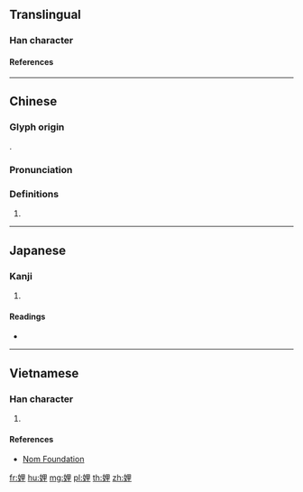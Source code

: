 {{character info/new}}
==Translingual==

===Han character===
{{Han char|rn=38|rad=女|as=07|sn=10|four=46414|canj=VWG|ids=⿰女里}}

====References====
{{Han ref|kx=0261.410|dkj=06287|dj=0528.210|hdz=21051.030|uh=5A0C}}

----

==Chinese==
{{zh-forms}}

===Glyph origin===
{{Han etym}}
{{Han compound|女|里|ls=psc|c1=s|c2=p|t1=woman}}.

===Pronunciation===
{{zh-pron
|m=lǐ
|c=lei5
|mc=y
|oc=y
|cat=n
}}

===Definitions===
{{zh-hanzi}}

# {{zh-only|妯娌}}

----

==Japanese==

===Kanji===
{{ja-kanji|grade=|rs=女07}}

# {{defn|lang=ja|sort=女07}}

====Readings====
* {{ja-readings|on=[[り]] (ri)|kun=[[あいよめ]] (aiyome)}}

----

==Vietnamese==

===Han character===
{{vi-hantu|lí|rs=女07}}

# {{defn|lang=vi|sort=女07}}

====References====
* [http://nomfoundation.org/common/nom_details.php?codepoint=5a0c Nom Foundation]

[[fr:娌]]
[[hu:娌]]
[[mg:娌]]
[[pl:娌]]
[[th:娌]]
[[zh:娌]]